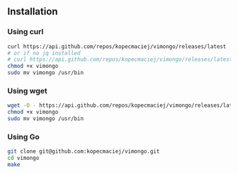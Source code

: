 ## Installation

### Using curl

```bash
curl https://api.github.com/repos/kopecmaciej/vimongo/releases/latest | jq -r '.assets[0].browser_download_url' | xargs curl -L -o vimongo
# or if no jq installed
# curl https://api.github.com/repos/kopecmaciej/vimongo/releases/latest | grep browser_download_url | cut -d '"' -f4 | xargs curl -L -o vimongo
chmod +x vimongo
sudo mv vimongo /usr/bin
```

### Using wget

```bash
wget -O - https://api.github.com/repos/kopecmaciej/vimongo/releases/latest | jq -r '.assets[0].browser_download_url' | xargs wget
chmod +x vimongo
sudo mv vimongo /usr/bin
```

### Using Go

```bash
git clone git@github.com:kopecmaciej/vimongo.git
cd vimongo
make
```
